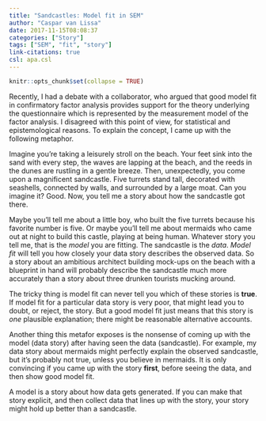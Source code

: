 ---
title: "Sandcastles: Model fit in SEM"
author: "Caspar van Lissa"
date: 2017-11-15T08:08:37
categories: ["Story"]
tags: ["SEM", "fit", "story"]
link-citations: true
csl: apa.csl
---

```{r setup, include=FALSE}
knitr::opts_chunk$set(collapse = TRUE)
```

Recently, I had a debate with a collaborator, who argued that good model fit in confirmatory factor analysis provides support for the theory underlying the questionnaire which is represented by the measurement model of the factor analysis. I disagreed with this point of view, for statistical and epistemological reasons. To explain the concept, I came up with the following metaphor.

Imagine you're taking a leisurely stroll on the beach. Your feet sink into the sand with every step, the waves are lapping at the beach, and the reeds in the dunes are rustling in a gentle breeze. Then, unexpectedly, you come upon a magnificent sandcastle. Five turrets stand tall,  decorated with seashells, connected by walls, and surrounded by a large moat. Can you imagine it? Good. Now, you tell me a story about how the sandcastle got there.

Maybe you'll tell me about a little boy, who built the five turrets because his favorite number is five. Or maybe you'll tell me about mermaids who came out at night to build this castle, playing at being human. Whatever story you tell me, that is the *model* you are fitting. The sandcastle is the *data*. *Model fit* will tell you how closely your data story describes the observed data. So a story about an ambitious architect building mock-ups on the beach with a blueprint in hand will probably describe the sandcastle much more accurately than a story about three drunken tourists mucking around.

The tricky thing is model fit can never tell you which of these stories is **true**. If model fit for a particular data story is very poor, that might lead you to doubt, or reject, the story. But a good model fit just means that this story is *one* plausible explanation; there might be reasonable alternative accounts.

Another thing this metafor exposes is the nonsense of coming up with the model (data story) after having seen the data (sandcastle). For example, my data story about mermaids might perfectly explain the observed sandcastle, but it's probably not true, unless you believe in mermaids. It is only convincing if you came up with the story **first**, before seeing the data, and then show good model fit. 

A model is a story about how data gets generated. If you can make that story explicit, and then collect data that lines up with the story, your story might hold up better than a sandcastle.